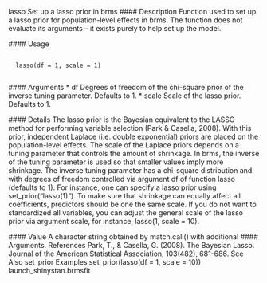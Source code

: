   lasso Set up a lasso prior in brms
  #### Description 
  Function used to set up a lasso prior for population-level effects in brms. The function does not
  evaluate its arguments – it exists purely to help set up the model.
  
  #### Usage
  <pre><code>
  lasso(df = 1, scale = 1)
  </code></pre>
  
  #### Arguments
  * df Degrees of freedom of the chi-square prior of the inverse tuning parameter. Defaults
  to 1.
  * scale Scale of the lasso prior. Defaults to 1.
  
  #### Details
The lasso prior is the Bayesian equivalent to the LASSO method for performing variable selection   (Park & Casella, 2008). With this prior, independent Laplace (i.e. double exponential) priors are   placed on the population-level effects. The scale of the Laplace priors depends on a tuning parameter that controls the amount of shrinkage. In brms, the inverse of the tuning parameter is used
  so that smaller values imply more shrinkage. The inverse tuning parameter has a chi-square distribution
  and with degrees of freedom controlled via argument df of function lasso (defaults to                                                                          1). For instance, one can specify a lasso prior using set_prior("lasso(1)"). To make sure that
  shrinkage can equally affect all coefficients, predictors should be one the same scale. If you do not
  want to standardized all variables, you can adjust the general scale of the lasso prior via argument
  scale, for instance, lasso(1, scale = 10).

  #### Value
  A character string obtained by match.call() with additional #### Arguments.
  References
  Park, T., & Casella, G. (2008). The Bayesian Lasso. Journal of the American Statistical Association,
  103(482), 681-686.
  See Also
  set_prior
  Examples
  set_prior(lasso(df = 1, scale = 10))
  launch_shinystan.brmsfit
  
